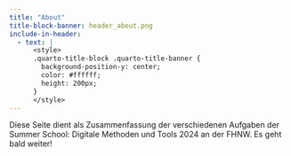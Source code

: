 ```yaml
---
title: "About"
title-block-banner: header_about.png
include-in-header:
  - text: |
      <style>
      .quarto-title-block .quarto-title-banner {
        background-position-y: center;
        color: #ffffff;
        height: 200px;
      }
      </style>
---
```


Diese Seite dient als Zusammenfassung der verschiedenen Aufgaben der Summer School: Digitale Methoden und Tools 2024 an der FHNW. Es geht bald weiter!
